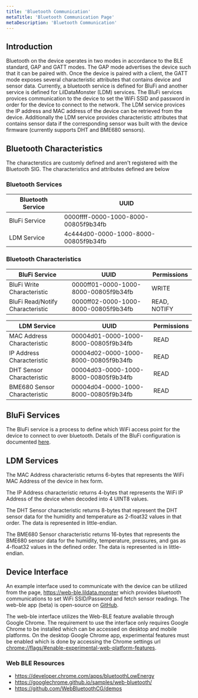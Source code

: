 ```yaml
---
title: 'Bluetooth Communication'
metaTitle: 'Bluetooth Communication Page'
metaDescription: 'Bluetooth Communication'
---
```


## Introduction

Bluetooth on the device operates in two modes in accordance to the BLE standard, GAP and GATT modes. The GAP mode advertises the device such that it can be paired with. Once the device is paired with a client, the GATT mode exposes several characteristic attributes that contains device and sensor data. Currently, a bluetooth service is defined for BluFi and another service is defined for LilDataMonster (LDM) services. The BluFi services provices communication to the device to set the WiFi SSID and password in order for the device to connect to the network. The LDM service provices the IP address and MAC address of the device can be retrieved from the device. Additionally the LDM service provides characteristic attributes that contains sensor data if the corresponding sensor was built with the device firmware (currently supports DHT and BME680 sensors).

## Bluetooth Characteristics

The characterstics are customly defined and aren't registered with the Bluetooth SIG. The characteristics and attributes defined are below

### Bluetooth Services

| Bluetooth Service    | UUID                                          |
|----------------------|-----------------------------------------------|
| BluFi Service        | 0000ffff-0000-1000-8000-00805f9b34fb          |
| LDM Service          | 4c444d00-0000-1000-8000-00805f9b34fb          |

### Bluetooth Characteristics

| BluFi Service                    | UUID                                 | Permissions  |
|----------------------------------|--------------------------------------|--------------|
| BluFi Write Characteristic       | 0000ff01-0000-1000-8000-00805f9b34fb | WRITE        |
| BluFi Read/Notify Characteristic | 0000ff02-0000-1000-8000-00805f9b34fb | READ, NOTIFY |

| LDM Service                      | UUID                                 | Permissions |
|----------------------------------|--------------------------------------|-------------|
| MAC Address Characteristic       | 00004d01-0000-1000-8000-00805f9b34fb | READ        |
| IP Address Characteristic        | 00004d02-0000-1000-8000-00805f9b34fb | READ        |
| DHT Sensor Characteristic        | 00004d03-0000-1000-8000-00805f9b34fb | READ        |
| BME680 Sensor Characteristic     | 00004d04-0000-1000-8000-00805f9b34fb | READ        |

## BluFi Services

The BluFi service is a process to define which WiFi access point for the device to connect to over bluetooth. Details of the BluFi configuration is documented [here](https://docs.espressif.com/projects/esp-idf/en/latest/esp32/api-guides/blufi.html).

## LDM Services

The MAC Address characteristic returns 6-bytes that represents the WiFi MAC Address of the device in hex form.

The IP Address characteristic returns 4-bytes that represents the WiFi IP Address of the device when decoded into 4 UINT8 values.

The DHT Sensor characteristic returns 8-bytes that represent the DHT sensor data for the humidity and temperature as 2-float32 values in that order. The data is represented in little-endian.

The BME680 Sensor characteristic returns 16-bytes that represents the BME680 sensor data for the humidity, temperature, pressures, and gas as 4-float32 values in the defined order. The data is represented is in little-endian.

## Device Interface

An example interface used to communicate with the device can be utilized from the page, https://web-ble.lildata.monster which provides bluetooth communications to set WiFi SSID/Password and fetch sensor readings. The web-ble app (beta) is open-source on [GitHub](https://github.com/LilDataMonster/web-ble/).

The web-ble interface utilizes the Web-BLE feature avaliable through Google Chrome. The requirement to use the interface only requires Google Chrome to be installed which can be accessed on desktop and mobile platforms. On the desktop Google Chrome app, experimental features must be enabled which is done by accessing the Chrome settings url [chrome://flags/#enable-experimental-web-platform-features](chrome://flags/#enable-experimental-web-platform-features).

### Web BLE Resources

- https://developer.chrome.com/apps/bluetoothLowEnergy
- https://googlechrome.github.io/samples/web-bluetooth/
- https://github.com/WebBluetoothCG/demos
